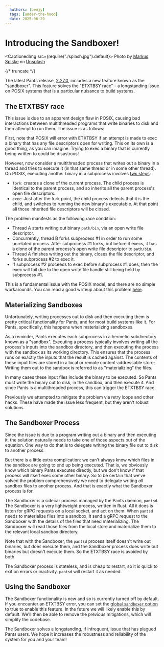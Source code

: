 ```yaml
---
  authors: [benjy]
  tags: [under-the-hood]
  date: 2025-06-29
---
```


# Introducing the Sandboxer!

<CaptionedImg src={require("./splash.jpg").default}>
  Photo by [Markus Spiske](https://unsplash.com/@markusspiske) on
  [Unsplash](https://unsplash.com/photos/green-and-black-tractor-toy-KU3lOAiP-tQ)
</CaptionedImg>

{/* truncate */}

The latest Pants release, [2.27.0](/blog/2025/06/30/pants-2-27), includes a new feature known as the "sandboxer". This feature solves the "ETXTBSY race" - a longstanding issue on POSIX systems that is a particular nuisance to build systems.

## The ETXTBSY race

This issue is due to an apparent design flaw in POSIX, causing bad interactions between multithreaded programs that write binaries to disk and then attempt to run them. The issue is as follows:

First, note that POSIX will error with ETXTBSY if an attempt is made to exec a binary that has any file descriptors open for writing. This on its own is a good thing, as you can imagine. Trying to exec a binary that is currently being written to could be disastrous!

However, now consider a multithreaded process that writes out a binary in a thread and tries to execute it (in that same thread or in some other thread). On POSIX, executing another binary in a subprocess involves [two steps](https://en.wikipedia.org/wiki/Fork%E2%80%93exec):

- `fork`: creates a clone of the current process. The child process is identical to the parent process, and so inherits all the parent process's open file descriptors.
- `exec`: Just after the fork point, the child process detects that it is the child, and switches to running the new binary's executable. At that point all those inherited file descriptors will be closed.

The problem manifests as the following race condition:

- Thread A starts writing out binary `path/bin`, via an open write file descriptor.
- Concurrently, thread B forks subprocess #1 in order to run some unrelated process. After subprocess #1 forks, but before it execs, it has a clone of the parent process's open write file descriptor to `path/bin`.
- Thread A finishes writing out the binary, closes the file descriptor, and forks subprocess #2 to exec it.
- If subprocess #2 proceeds to exec before subprocess #1 does, then the exec will fail due to the open write file handle still being held by subprocess #1.

This is a fundamental issue with the POSIX model, and there are no simple workarounds. You can read a good writeup about this problem [here](https://github.com/golang/go/issues/22315).

## Materializing Sandboxes

Unfortunately, writing processes out to disk and then executing them is pretty critical functionality for Pants, and for most build systems like it. For Pants, specifically, this happens when materializing sandboxes.

As a reminder, Pants executes each subprocess in a hermetic subdirectory known as a "sandbox". Executing a process typically involves writing all the process's inputs into the sandbox directory, and then executing the process with the sandbox as its working directory. This ensures that the process runs on exactly the inputs that the result is cached against.
The contents of these input files are stored in a local or remote content-addressable store; Writing them out to the sandbox is referred to as "materializing" the files.

In many cases these input files include the binary to be executed. So Pants must write the binary out to disk, in the sandbox, and then execute it. And since Pants is a multithreaded process, this can trigger the ETXTBSY race.

Previously we attempted to mitigate the problem via retry loops and other hacks. These have made the issue less frequent, but they aren't robust solutions.

## The Sandboxer Process

Since the issue is due to a program writing out a binary and then executing it, the solution naturally needs to take one of those aspects out of the equation.
One way to do that is to delegate writing the binary file out to disk to another process.

But there is a little extra complication: we can't always know which files in the sandbox are going to end up being executed. That is, we obviously know which binary Pants executes directly,
but we don't know if that process will itself exec some other binary. So to be certain that we've solved the problem comprehensively we need to delegate writing _all_ sandbox files to another process. And that is exactly what the Sandboxer process is for.

The Sandboxer is a sidecar process managed by the Pants daemon, `pantsd`. The Sandboxer is a very lightweight process, written in Rust. All it does is listen for gRPC requests on a local socket, and act on them. When `pantsd` needs to materialize files into a sandbox, it send a gRPC request to the Sandboxer with the details of the files that need materializing. The Sandboxer will read those files from the local store and materialize them to the relevant local sandbox directory.

Note that with the Sandboxer, the `pantsd` process itself doesn't write out binaries, but does execute them, and the Sandboxer process does write out binaries but doesn't execute them. So the ETXTBSY race is avoided by both.

The Sandboxer process is stateless, and is cheap to restart, so it is quick to exit on errors or inactivity. `pantsd` will restart it as needed.

## Using the Sandboxer

The Sandboxer functionality is new and so is currently turned off by default. If you encounter an ETXTBSY error, you can set the [global `sandboxer` option](https://www.pantsbuild.org/2.27/reference/global-options#sandboxer) to true to enable this feature.
In the future we will likely enable this by default. We'll then be able to remove the previous mitigations, which will simplify the codebase.

The Sandboxer solves a longstanding, if infrequent, issue that has plagued Pants users. We hope it increases the robustness and reliability of the system for you and your team!
